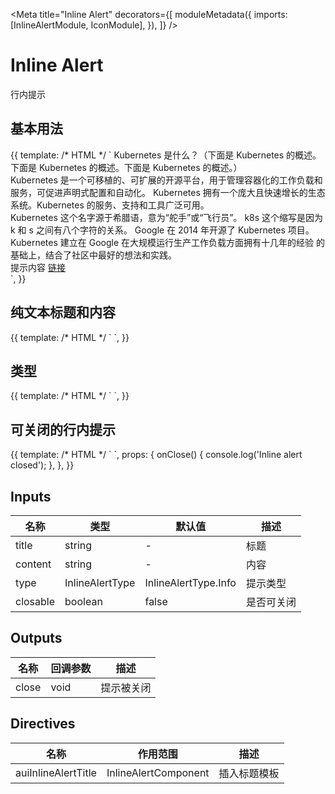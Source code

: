 

<Meta
  title="Inline Alert"
  decorators={[
    moduleMetadata({
      imports: [InlineAlertModule, IconModule],
    }),
  ]}
/>

# Inline Alert

行内提示

## 基本用法

<Canvas>
  <Story name="Basic" height="300px">
    {{
      template: /* HTML */ `
        <aui-inline-alert>
          <ng-container auiInlineAlertTitle>
            Kubernetes 是什么？（下面是 Kubernetes 的概述。下面是 Kubernetes
            的概述。下面是 Kubernetes 的概述。）
          </ng-container>
          <div>
            Kubernetes
            是一个可移植的、可扩展的开源平台，用于管理容器化的工作负载和服务，可促进声明式配置和自动化。
            Kubernetes 拥有一个庞大且快速增长的生态系统。Kubernetes
            的服务、支持和工具广泛可用。
          </div>
          <div>
            Kubernetes 这个名字源于希腊语，意为“舵手”或“飞行员”。 k8s
            这个缩写是因为 k 和 s 之间有八个字符的关系。 Google 在 2014 年开源了
            Kubernetes 项目。 Kubernetes 建立在 Google
            在大规模运行生产工作负载方面拥有十几年的经验
            的基础上，结合了社区中最好的想法和实践。
          </div>
        </aui-inline-alert>
        <aui-inline-alert>
          <div>提示内容 <a href="javascript:void(0)">链接</a></div>
        </aui-inline-alert>
      `,
    }}
  </Story>
</Canvas>

## 纯文本标题和内容

<Canvas>
  <Story name="String" height="200px">
    {{
      template: /* HTML */ `
        <aui-inline-alert
          title="文本标题"
          content="文本内容"
        ></aui-inline-alert>
        <aui-inline-alert content="文本内容"></aui-inline-alert>
      `,
    }}
  </Story>
</Canvas>

## 类型

<Canvas>
  <Story name="Type" height="400px">
    {{
      template: /* HTML */ `
        <aui-inline-alert
          title="默认标题"
          content="默认内容"
        ></aui-inline-alert>
        <aui-inline-alert
          type="success"
          title="成功标题"
          content="成功内容"
        ></aui-inline-alert>
        <aui-inline-alert
          type="warning"
          title="警告标题"
          content="警告内容"
        ></aui-inline-alert>
        <aui-inline-alert
          type="danger"
          title="危险标题"
          content="危险内容"
        ></aui-inline-alert>
      `,
    }}
  </Story>
</Canvas>

## 可关闭的行内提示

<Canvas>
  <Story name="Closable" height="200px">
    {{
      template: /* HTML */ `
        <aui-inline-alert
          title="可关闭的提示 标题"
          content="可关闭的提示 内容"
          [closable]="true"
          (close)="onClose()"
        ></aui-inline-alert>
        <aui-inline-alert
          content="可关闭的提示 内容"
          [closable]="true"
          (close)="onClose()"
        ></aui-inline-alert>
      `,
      props: {
        onClose() {
          console.log('Inline alert closed');
        },
      },
    }}
  </Story>
</Canvas>

## Inputs

| 名称     | 类型            | 默认值               | 描述       |
| -------- | --------------- | -------------------- | ---------- |
| title    | string          | -                    | 标题       |
| content  | string          | -                    | 内容       |
| type     | InlineAlertType | InlineAlertType.Info | 提示类型   |
| closable | boolean         | false                | 是否可关闭 |

## Outputs

| 名称  | 回调参数 | 描述       |
| ----- | -------- | ---------- |
| close | void     | 提示被关闭 |

## Directives

| 名称                | 作用范围             | 描述         |
| ------------------- | -------------------- | ------------ |
| auiInlineAlertTitle | InlineAlertComponent | 插入标题模板 |
